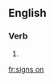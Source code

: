 ==English==

===Verb===
{{head|en|verb form}}

# {{en-third-person singular of|sign on}}

[[fr:signs on]]